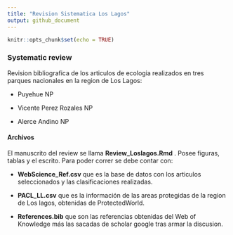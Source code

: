 ```yaml
---
title: "Revision Sistematica Los Lagos"
output: github_document
---
```


```r
knitr::opts_chunk$set(echo = TRUE)
```
### Systematic review

Revision bibliografica de los articulos de ecologia realizados en tres parques nacionales en la region de Los Lagos:

- Puyehue NP

- Vicente Perez Rozales NP

- Alerce Andino NP


#### Archivos


El manuscrito del review se llama **Review_Loslagos.Rmd** . Posee figuras, tablas y el escrito. Para poder correr se debe contar con:


- **WebScience_Ref.csv** que es la base de datos con los articulos seleccionados y las clasificaciones realizadas.

- **PACL_LL.csv** que es la información de las areas protegidas de la region de Los lagos, obtenidas de ProtectedWorld.

- **References.bib** que son las referencias obtenidas del Web of Knowledge más las sacadas de scholar google tras armar la discusion.



